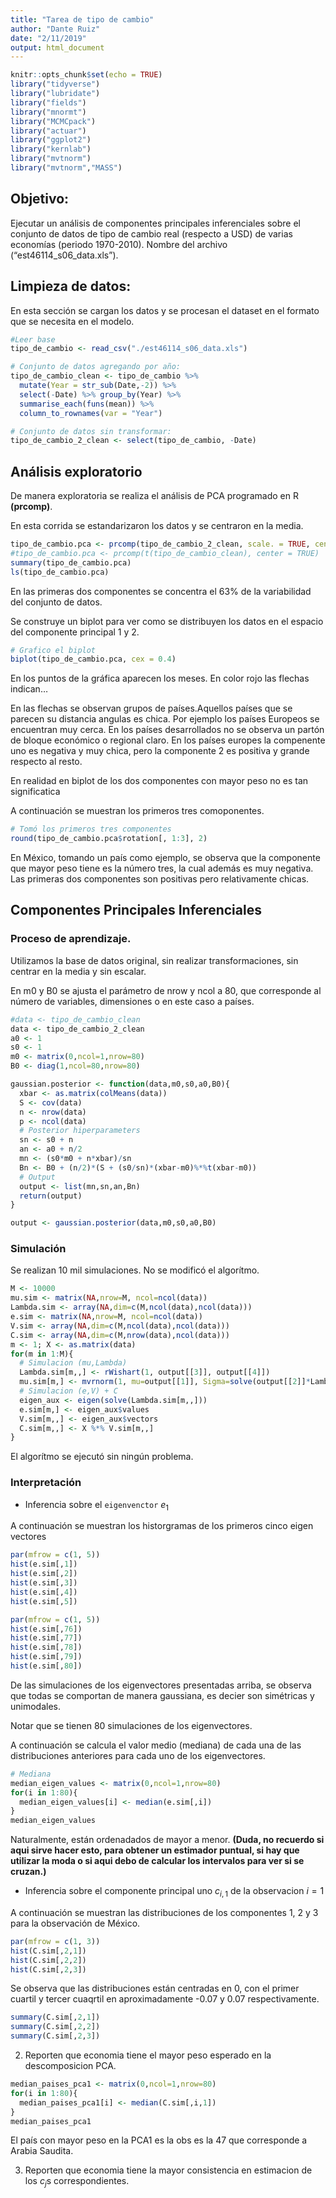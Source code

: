 ```yaml
---
title: "Tarea de tipo de cambio"
author: "Dante Ruiz"
date: "2/11/2019"
output: html_document
---
```


```r
knitr::opts_chunk$set(echo = TRUE)
library("tidyverse")
library("lubridate")
library("fields")
library("mnormt")
library("MCMCpack")
library("actuar")
library("ggplot2")
library("kernlab")
library("mvtnorm")
library("mvtnorm","MASS")

```

## Objetivo: 

Ejecutar un análisis de componentes principales inferenciales sobre el conjunto de datos de tipo de cambio real (respecto a USD) de varias economías (periodo 1970-2010). Nombre del archivo ("est46114_s06_data.xls").

## Limpieza de datos:

En esta sección se cargan los datos y se procesan el dataset en el formato que se necesita en el modelo.

```r
#Leer base 
tipo_de_cambio <- read_csv("./est46114_s06_data.xls")

# Conjunto de datos agregando por año:
tipo_de_cambio_clean <- tipo_de_cambio %>% 
  mutate(Year = str_sub(Date,-2)) %>% 
  select(-Date) %>% group_by(Year) %>% 
  summarise_each(funs(mean)) %>%
  column_to_rownames(var = "Year")

# Conjunto de datos sin transformar:
tipo_de_cambio_2_clean <- select(tipo_de_cambio, -Date)
```

## Análisis exploratorio

De manera exploratoria se realiza el análisis de PCA programado en R **(prcomp)**.

En esta corrida se estandarizaron los datos y se centraron en la media.

```r
tipo_de_cambio.pca <- prcomp(tipo_de_cambio_2_clean, scale. = TRUE, center = TRUE)
#tipo_de_cambio.pca <- prcomp(t(tipo_de_cambio_clean), center = TRUE)
summary(tipo_de_cambio.pca)
ls(tipo_de_cambio.pca)
```

En las primeras dos componentes se concentra el 63% de la variabilidad del conjunto de datos.

Se construye un biplot para ver como se distribuyen los datos en el espacio del componente principal 1 y 2.



```r
# Grafico el biplot
biplot(tipo_de_cambio.pca, cex = 0.4)
```

En los puntos de la gráfica aparecen los meses. En color rojo las flechas indican...

En las flechas se observan grupos de países.Aquellos países que se parecen su distancia angulas es chica. Por ejemplo los países Europeos se encuentran muy cerca. En los países desarrollados no se observa un partón de bloque económico o regional claro. En los países europes la compenente uno es negativa y muy chica, pero la componente 2 es positiva y grande respecto al resto.

En realidad en biplot de los dos componentes con mayor peso no es tan significatica

A continuación se muestran los primeros tres comoponentes.

```r
# Tomó los primeros tres componentes
round(tipo_de_cambio.pca$rotation[, 1:3], 2)
```

En México, tomando un país como ejemplo, se observa que la componente que mayor peso tiene es la número tres, la cual además es muy negativa. Las primeras dos componentes son positivas pero relativamente chicas.

## Componentes Principales Inferenciales

### Proceso de aprendizaje.

Utilizamos la base de datos original, sin realizar transformaciones, sin centrar en la media y sin escalar.

En m0 y B0 se ajusta el parámetro de nrow y ncol a 80, que corresponde al número de variables, dimensiones o en este caso a países.

```r
#data <- tipo_de_cambio_clean
data <- tipo_de_cambio_2_clean
a0 <- 1
s0 <- 1
m0 <- matrix(0,ncol=1,nrow=80)
B0 <- diag(1,ncol=80,nrow=80) 

gaussian.posterior <- function(data,m0,s0,a0,B0){
  xbar <- as.matrix(colMeans(data))
  S <- cov(data)
  n <- nrow(data)
  p <- ncol(data)
  # Posterior hiperparameters
  sn <- s0 + n
  an <- a0 + n/2
  mn <- (s0*m0 + n*xbar)/sn
  Bn <- B0 + (n/2)*(S + (s0/sn)*(xbar-m0)%*%t(xbar-m0))
  # Output
  output <- list(mn,sn,an,Bn)
  return(output)
}

output <- gaussian.posterior(data,m0,s0,a0,B0)
```

### Simulación

Se realizan 10 mil simulaciones. No se modificó el algorítmo.

```r
M <- 10000
mu.sim <- matrix(NA,nrow=M, ncol=ncol(data))
Lambda.sim <- array(NA,dim=c(M,ncol(data),ncol(data)))
e.sim <- matrix(NA,nrow=M, ncol=ncol(data))
V.sim <- array(NA,dim=c(M,ncol(data),ncol(data)))
C.sim <- array(NA,dim=c(M,nrow(data),ncol(data)))
m <- 1; X <- as.matrix(data)
for(m in 1:M){
  # Simulacion (mu,Lambda)
  Lambda.sim[m,,] <- rWishart(1, output[[3]], output[[4]])
  mu.sim[m,] <- mvrnorm(1, mu=output[[1]], Sigma=solve(output[[2]]*Lambda.sim[m,,]), tol = 1e-6)
  # Simulacion (e,V) + C
  eigen_aux <- eigen(solve(Lambda.sim[m,,]))
  e.sim[m,] <- eigen_aux$values
  V.sim[m,,] <- eigen_aux$vectors
  C.sim[m,,] <- X %*% V.sim[m,,]
}
```

El algorítmo se ejecutó sin ningún problema.

### Interpretación

* Inferencia sobre el `eigenvenctor` $e_1$

A continuación se muestran los historgramas de los primeros cinco eigen vectores

```r
par(mfrow = c(1, 5))
hist(e.sim[,1])
hist(e.sim[,2])
hist(e.sim[,3])
hist(e.sim[,4])
hist(e.sim[,5])
```

```r
par(mfrow = c(1, 5))
hist(e.sim[,76])
hist(e.sim[,77])
hist(e.sim[,78])
hist(e.sim[,79])
hist(e.sim[,80])
```

De las simulaciones de los eigenvectores presentadas arriba, se observa que todas se comportan de manera gaussiana, es decier son simétricas y unimodales.

Notar que se tienen 80 simulaciones de los eigenvectores.

A continuación se calcula el valor medio (mediana) de cada una de las distribuciones anteriores para cada uno de los eigenvectores.

```r
# Mediana
median_eigen_values <- matrix(0,ncol=1,nrow=80)
for(i in 1:80){
  median_eigen_values[i] <- median(e.sim[,i])
}
median_eigen_values
```
Naturalmente, están ordenadados de mayor a menor. **(Duda, no recuerdo si aqui sirve hacer esto, para obtener un estimador puntual, si hay que utilizar la moda o si aqui debo de calcular los intervalos para ver si se cruzan.)**


* Inferencia sobre el componente principal uno $c_{i,1}$ de la observacion $i=1$

A continuación se muestran las distribuciones de los componentes 1, 2 y 3 para la observación de México.

```r
par(mfrow = c(1, 3))
hist(C.sim[,2,1])
hist(C.sim[,2,2])
hist(C.sim[,2,3])
```

Se observa que las distribuciones están centradas en 0, con el primer cuartil y tercer cuaqrtil en aproximadamente -0.07 y 0.07 respectivamente.

```r
summary(C.sim[,2,1])
summary(C.sim[,2,2])
summary(C.sim[,2,3])
```



2. Reporten que economia tiene el mayor peso esperado en la descomposicion PCA.

```r
median_paises_pca1 <- matrix(0,ncol=1,nrow=80)
for(i in 1:80){
  median_paises_pca1[i] <- median(C.sim[,i,1])
}
median_paises_pca1
```

El país con mayor peso en la PCA1 es la obs es la 47 que corresponde a Arabia Saudita.

3. Reporten que economia tiene la mayor consistencia en estimacion de los $c_j$s correspondientes.

